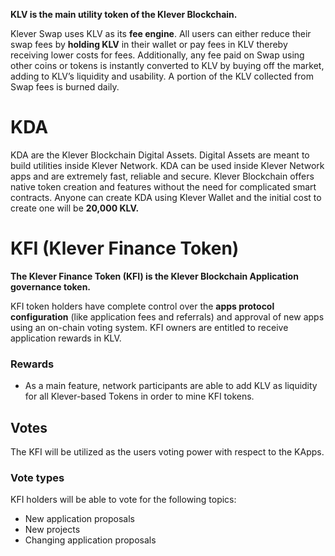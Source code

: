 **KLV is the main utility token of the Klever Blockchain.**

Klever Swap  uses KLV as its **fee engine**. All users can either reduce their swap fees by **holding KLV** in their wallet or pay fees in KLV thereby receiving lower costs for fees. Additionally, any fee paid on Swap using other coins or tokens is instantly converted to KLV by buying off the market, adding to KLV’s liquidity and usability. A portion of the KLV collected from Swap fees is burned daily.


# KDA

KDA are the Klever Blockchain Digital Assets. Digital Assets are meant to build utilities inside Klever Network. KDA can be used inside Klever Network apps and are extremely fast, reliable and secure. Klever Blockchain offers native token creation and features without the need for complicated smart contracts.
Anyone can create KDA using Klever Wallet and the initial cost to create one will be **20,000 KLV.**


# KFI (Klever Finance Token)

**The Klever Finance Token (KFI) is the Klever Blockchain Application governance token.**


KFI token holders have complete control over the **apps protocol configuration** (like application fees and referrals) and approval of new apps using an on-chain voting system. KFI owners are entitled to receive application rewards in KLV.


### Rewards

- As a main feature, network participants are able to add KLV as liquidity for all Klever-based Tokens in order to mine KFI tokens.

## Votes

The KFI will be utilized as the users voting power with respect to the KApps.

### Vote types

KFI holders will be able to vote for the following topics:

- New application proposals
- New projects
- Changing application proposals

